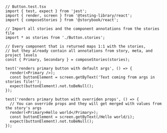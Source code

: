 ```tsx
// Button.test.tsx
import { test, expect } from 'jest';
import { render, screen } from '@testing-library/react';
import { composeStories } from '@storybook/react';

// Import all stories and the component annotations from the stories file
import * as stories from './Button.stories';

// Every component that is returned maps 1:1 with the stories,
// but they already contain all annotations from story, meta, and project levels
const { Primary, Secondary } = composeStories(stories);

test('renders primary button with default args', () => {
  render(<Primary />);
  const buttonElement = screen.getByText('Text coming from args in stories file!');
  expect(buttonElement).not.toBeNull();
});

test('renders primary button with overriden props', () => {
  // You can override props and they will get merged with values from the story's args
  render(<Primary>Hello world</Primary>);
  const buttonElement = screen.getByText(/Hello world/i);
  expect(buttonElement).not.toBeNull();
});
```
